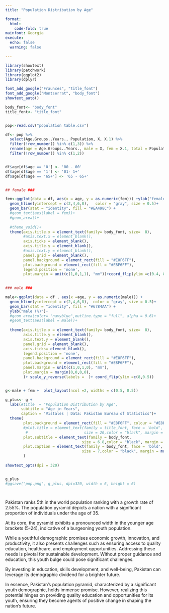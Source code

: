 ```yaml
---
title: "Population Distribution by Age" 

format:    
  html:     
    code-fold: true 
mainfont: Georgia
execute:   
  echo: false   
  warning: false

---
```



```r
library(showtext)
library(patchwork)
library(ggplot2)
library(dplyr)

font_add_google("Fraunces", "title_font")
font_add_google("Montserrat", "body_font")
showtext_auto()

body_font<- "body_font"
title_font<- "title_font"


pop<-read.csv("population table.csv")

df<- pop %>%
  select(Age.Groups..Years., Population, X, X.1) %>%
  filter(!row_number() %in% c(1,3)) %>%
  rename(age = Age.Groups..Years., male = X, fem = X.1, total = Population ) %>%
  filter(!row_number() %in% c(1,2)) 


df$age[df$age == '0'] <- '00 - 00'
df$age[df$age == '1'] <- '01- 1+'
df$age[df$age == '65+'] <- '65 - 65+'


## female ###

fem<-ggplot(data = df, aes(x = age, y = as.numeric(fem))) +ylab("female (%)")+
  geom_hline(yintercept = c(2,4,6,8),   color = "gray", size = 0.5)+
  geom_bar(stat = "identity", fill = "#EA498C") +
  #geom_text(aes(label = fem))+
  #geom_area()+
  
  #theme_void()+
  theme(axis.title.x = element_text(family= body_font, size=  8), 
        #axis.text.x = element_blank(),
        axis.ticks = element_blank(),
        axis.title.y = element_blank(), 
        #axis.text.y = element_blank(), 
        panel.grid = element_blank(),
        panel.background = element_rect(fill = "#E8F6FF"),
        plot.background = element_rect(fill = "#E8F6FF"),
        legend.position = 'none',
        plot.margin = unit(c(1,0,1,1), "mm"))+coord_flip(ylim =c(0.4, 8.2))
  

### male ###

male<-ggplot(data = df , aes(x =age, y = as.numeric(male))) +
  geom_hline(yintercept = c(2,4,6,8),  color = "gray", size = 0.5)+
  geom_bar(stat = "identity", fill = "#6784AA") +
  ylab("male (%)")+
  #geom_area(color= "navyblue",outline.type = "full", alpha = 0.6)+
  #geom_text(aes(label = male))+
  
  theme(axis.title.x = element_text(family= body_font, size=  8), 
        axis.title.y = element_blank(), 
        axis.text.y = element_blank(), 
        panel.grid = element_blank(),
        axis.ticks= element_blank(), 
        legend.position = 'none',
        panel.background = element_rect(fill = "#E8F6FF"),
        plot.background = element_rect(fill = "#E8F6FF"),
        panel.margin = unit(c(1,0,1,0), "mm"),
        plot.margin = margin(0,0,0,0),
        )+ scale_y_reverse(labels =  )+ coord_flip(ylim =c(8,0.5))


g<-male + fem +  plot_layout(ncol =2, widths = c(0.5, 0.5))

g_plus<- g + 
  labs(#title  = "Population Distribution by Age", 
       subtitle = "Age in Years",
       caption = "Vistales | Data: Pakistan Bureau of Statistics")+
  theme(
        plot.background = element_rect(fill = "#E8F6FF", colour = "#E8F6FF"),
        #plot.title = element_text(family = title_font, face = 'bold',
         #                         size = 20,color = "black", margin = margin(8, 0, 0, -180)),
        plot.subtitle = element_text(family = body_font, 
                                  size = 6.8,color = "black", margin = margin(10, 0, 5, -70)),
        plot.caption = element_text(family = body_font, face = 'bold',
                                  size = 7,color = "black", margin = margin(10, 0, 0, 0))
        )
  
showtext_opts(dpi = 320)


g_plus
#ggsave("pop.png", g_plus, dpi=320, width = 6, height = 6)




```

Pakistan ranks 5th in the world population ranking with a growth rate of 2.55%. The population pyramid depicts a nation with a significant proportion of individuals under the age of 35. 

At its core, the pyramid exhibits a pronounced width in the younger age brackets (5-24), indicative of a burgeoning youth population. 

While a youthful demographic promises economic growth, innovation, and productivity, it also presents challenges such as ensuring access to quality education, healthcare, and employment opportunities. Addressing these needs is pivotal for sustainable development. Without proper guidance and education, this youth bulge could pose significant challenges.


By investing in education, skills development, and well-being, Pakistan can leverage its demographic dividend for a brighter future.

In essence, Pakistan's population pyramid, characterized by a significant youth demographic, holds immense promise. However, realizing this potential hinges on providing quality education and opportunities for its youth, ensuring they become agents of positive change in shaping the nation's future.